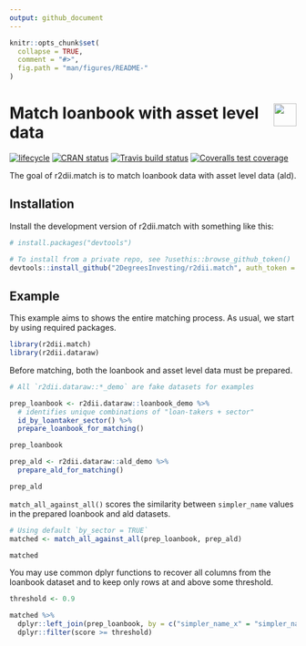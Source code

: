 ```yaml
---
output: github_document 
---
```

<!-- README.md is generated from README.Rmd. Please edit that file -->

```r
knitr::opts_chunk$set(
  collapse = TRUE,
  comment = "#>",
  fig.path = "man/figures/README-"
)
```

# <img src="https://i.imgur.com/3jITMq8.png" align="right" height=40 /> Match loanbook with asset level data

<!-- badges: start -->
[![lifecycle](https://img.shields.io/badge/lifecycle-experimental-orange.svg)](https://www.tidyverse.org/lifecycle/#experimental)
[![CRAN status](https://www.r-pkg.org/badges/version/r2dii.match)](https://CRAN.R-project.org/package=r2dii.match)
[![Travis build status](https://travis-ci.org/2DegreesInvesting/r2dii.match.svg?branch=master)](https://travis-ci.org/2DegreesInvesting/r2dii.match)
[![Coveralls test coverage](https://coveralls.io/repos/github/2DegreesInvesting/r2dii.match/badge.svg)](https://coveralls.io/r/2DegreesInvesting/r2dii.match?branch=master)
<!-- badges: end -->

The goal of r2dii.match is to match loanbook data with asset level data (ald).

## Installation

Install the development version of r2dii.match with something like this:

```r
# install.packages("devtools")

# To install from a private repo, see ?usethis::browse_github_token()
devtools::install_github("2DegreesInvesting/r2dii.match", auth_token = "abc")
```

## Example

This example aims to shows the entire matching process. As usual, we start by using required packages.

```r
library(r2dii.match)
library(r2dii.dataraw)
```

Before matching, both the loanbook and asset level data must be prepared.

```r
# All `r2dii.dataraw::*_demo` are fake datasets for examples

prep_loanbook <- r2dii.dataraw::loanbook_demo %>% 
  # identifies unique combinations of "loan-takers + sector"
  id_by_loantaker_sector() %>% 
  prepare_loanbook_for_matching()

prep_loanbook

prep_ald <- r2dii.dataraw::ald_demo %>% 
  prepare_ald_for_matching()

prep_ald
```

`match_all_against_all()` scores the similarity between `simpler_name` values in the prepared loanbook and ald datasets.

```r
# Using default `by_sector = TRUE`
matched <- match_all_against_all(prep_loanbook, prep_ald)

matched
```

You may use common dplyr functions to recover all columns from the loanbook dataset and to keep only rows at and above some threshold.

```r
threshold <- 0.9

matched %>% 
  dplyr::left_join(prep_loanbook, by = c("simpler_name_x" = "simpler_name")) %>%
  dplyr::filter(score >= threshold)
```

